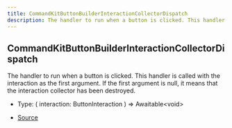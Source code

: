 ```yaml
---
title: CommandKitButtonBuilderInteractionCollectorDispatch
description: The handler to run when a button is clicked. This handler is called with the interaction as the first argument. If the first argument is null, it means that the interaction collector has been destroyed.
---
```


## CommandKitButtonBuilderInteractionCollectorDispatch

The handler to run when a button is clicked. This handler is called with the interaction as the first argument.
If the first argument is null, it means that the interaction collector has been destroyed.

- Type: (
  interaction: ButtonInteraction
  ) => Awaitable\<void>

- [Source](https://github.com/underctrl-io/commandkit/blob/fe9b9d88f8541b4758cc813e8505d26748e6e5bd/packages/commandkit/src/components/ButtonKit.ts#L17)
